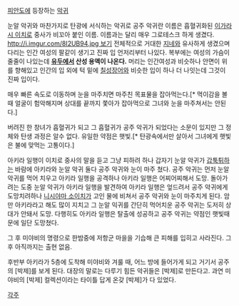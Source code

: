 [[피안도]]에 등장하는 [[악귀]]

눈알 악귀와 마찬가지로 탄광에 서식하는 악귀로 공주 악귀란 이름은 흡혈귀화된 [[이가라시 이치로]] 중사가 비꼬아 붙인 이름. 이름과는 달리 매우 그로테스크 하게 생겼다. [[http://i.imgur.com/8I2UB94.jpg 보기]]
전체적으로 거대한 [[지네]]와 유사하게 생겼으며 다리는 인간 여성의 팔같이 생기고 진짜 입 언저리부터 나있다. 복부에는 여성의 가슴이 줄줄이 나있는데 '''[[유두]]에서 산성 용액이 나온다.''' 머리는 인간여성과 비슷하나 안면이 위를 향해있고 인간의 입 외에 턱 밑에 [[칠성장어]]와 비슷한 입이 하나 더 나잇는데 그것이 진짜 입이다. 

매우 빠른 속도로 이동하며 눈을 마주치면 마주친 목표물을 잡아먹는다.[* 먹이감을 볼때 얼굴이 험악해지며 상대를 끝까지 쫓아가 잡아먹으로 그녀와 눈을 마주쳐서는 안된다.] 

버려진 한 창녀가 흡혈귀가 되고 그 흡혈귀가 공주 악귀가 되었다는 소문이 있지만 그 정체와 탄생 과정은 알수 없다. 유일한 약점은 햇빛.[* 탄광속에서만 살아서 그녀에게 햇빛은 불에 맞먹는 고통이다.]

아키라 일행이 이치로 중사의 말을 듣고 그냥 피하려 하나 갑자기 눈알 악귀가 [[갑툭튀]]하는 바람에 아키라와 눈알 악귀 둘다 공주 악귀와 눈이 마주 쳤다. 공주 악귀는 먼저 눈알 악귀를 먹어 치우고 아키라 일행을 공격하나 아키라 일행은 어찌어찌해서 도망. 돌아가려는 도중 눈알 악귀가 아키라 일행을 발견하여 아키라 일행은 엎드려서 공주 악귀에게 도망치려하나 [[니시야마 소이치]]가 고인 물에 비쳐서 공주 악귀와 눈이 마주치게 된다. 암만 아키라라고 해도 많이 지치고 그 눈알 익귀를 간단히 먹어치운 공주 악귀는 도저히 상대가 안돼서 도망. 다행히도 아키라 일행은 탈출에 성공하고 공주 악귀는 약점인 햇빛때문에 일단 도망쳤다.

그 후 미야비의 명령으로 한밤중에 저항군 마을을 기습해 큰 피해를 입히고 사라진다. 그 후 아직까지는 출현 없음.

후반부 아키라가 5층에 도착해 미야비와 겨룰 때, 어느 방에 들어가게 되고 거기서 공주의 [박제]를 보게 된다.
대장의 말로는 다루기 힘든 악귀들은 [박제]로 만든다고. 
과연 미야비의 [박제] 컬렉션이라는 타이틀 답게 온갖 [박제]가 다 있었다.

[[각주]]
